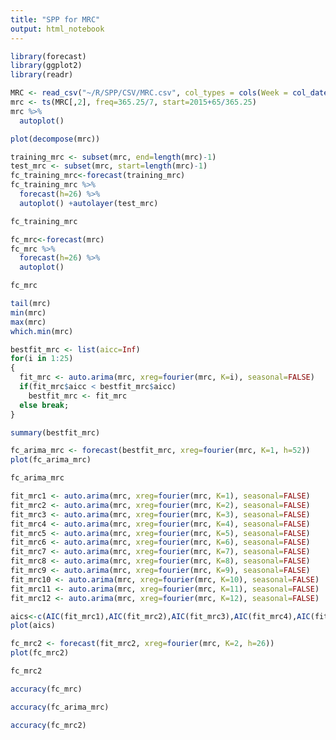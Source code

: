 ```yaml
---
title: "SPP for MRC"
output: html_notebook
---
```


```r
library(forecast)
library(ggplot2)
library(readr)
```

```r
MRC <- read_csv("~/R/SPP/CSV/MRC.csv", col_types = cols(Week = col_date(format = "%Y-%m-%d")))
mrc <- ts(MRC[,2], freq=365.25/7, start=2015+65/365.25)
mrc %>%
  autoplot()
```

```r
plot(decompose(mrc))
```

```r
training_mrc <- subset(mrc, end=length(mrc)-1)
test_mrc <- subset(mrc, start=length(mrc)-1)
fc_training_mrc<-forecast(training_mrc)
fc_training_mrc %>%
  forecast(h=26) %>%
  autoplot() +autolayer(test_mrc)
```

```r
fc_training_mrc
```

```r
fc_mrc<-forecast(mrc)
fc_mrc %>%
  forecast(h=26) %>%
  autoplot()
```

```r
fc_mrc
```

```r
tail(mrc)
min(mrc)
max(mrc)
which.min(mrc)
```

```r
bestfit_mrc <- list(aicc=Inf)
for(i in 1:25)
{
  fit_mrc <- auto.arima(mrc, xreg=fourier(mrc, K=i), seasonal=FALSE)
  if(fit_mrc$aicc < bestfit_mrc$aicc)
    bestfit_mrc <- fit_mrc
  else break;
}
```

```r
summary(bestfit_mrc)
```

```r
fc_arima_mrc <- forecast(bestfit_mrc, xreg=fourier(mrc, K=1, h=52))
plot(fc_arima_mrc)
```

```r
fc_arima_mrc
```

```r
fit_mrc1 <- auto.arima(mrc, xreg=fourier(mrc, K=1), seasonal=FALSE)
fit_mrc2 <- auto.arima(mrc, xreg=fourier(mrc, K=2), seasonal=FALSE)
fit_mrc3 <- auto.arima(mrc, xreg=fourier(mrc, K=3), seasonal=FALSE)
fit_mrc4 <- auto.arima(mrc, xreg=fourier(mrc, K=4), seasonal=FALSE)
fit_mrc5 <- auto.arima(mrc, xreg=fourier(mrc, K=5), seasonal=FALSE)
fit_mrc6 <- auto.arima(mrc, xreg=fourier(mrc, K=6), seasonal=FALSE)
fit_mrc7 <- auto.arima(mrc, xreg=fourier(mrc, K=7), seasonal=FALSE)
fit_mrc8 <- auto.arima(mrc, xreg=fourier(mrc, K=8), seasonal=FALSE)
fit_mrc9 <- auto.arima(mrc, xreg=fourier(mrc, K=9), seasonal=FALSE)
fit_mrc10 <- auto.arima(mrc, xreg=fourier(mrc, K=10), seasonal=FALSE)
fit_mrc11 <- auto.arima(mrc, xreg=fourier(mrc, K=11), seasonal=FALSE)
fit_mrc12 <- auto.arima(mrc, xreg=fourier(mrc, K=12), seasonal=FALSE)
```

```r
aics<-c(AIC(fit_mrc1),AIC(fit_mrc2),AIC(fit_mrc3),AIC(fit_mrc4),AIC(fit_mrc5),AIC(fit_mrc6),AIC(fit_mrc7),AIC(fit_mrc8),AIC(fit_mrc9),AIC(fit_mrc10),AIC(fit_mrc11),AIC(fit_mrc12))
plot(aics)
```

```r
fc_mrc2 <- forecast(fit_mrc2, xreg=fourier(mrc, K=2, h=26))
plot(fc_mrc2)
```

```r
fc_mrc2
```

```r
accuracy(fc_mrc)
```

```r
accuracy(fc_arima_mrc)
```

```r
accuracy(fc_mrc2)
```